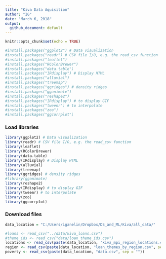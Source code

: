 ---
title: "Kiva Data Aquisition"
author: "IG"
date: "March 6, 2018"
output:
  github_document: default
---

```{r setup, include=FALSE}
knitr::opts_chunk$set(echo = TRUE)
```

```{r}
#install.packages("ggplot2") # Data visualization
#install.packages("readr") # CSV file I/O, e.g. the read_csv function
#install.packages("leaflet")
#install.packages("RColorBrewer")
#install.packages("data.table")
#install.packages("IRdisplay") # Display HTML
#install.packages("alluvial")
#install.packages("treemap")
#install.packages("ggridges") # density ridges
#install.packages("gganimate")
#install.packages("reshape2")
#install.packages("IRdisplay") # to display GIF
#install.packages("tweenr") # to interpolate
#install.packages("zoo")
#install.packages("ggcorrplot")
```

### Load libraries
```{r}
library(ggplot2) # Data visualization
library(readr) # CSV file I/O, e.g. the read_csv function
library(leaflet)
library(RColorBrewer)
library(data.table)
library(IRdisplay) # Display HTML
library(alluvial)
library(treemap)
library(ggridges) # density ridges
#library(gganimate)
library(reshape2)
library(IRdisplay) # to display GIF
library(tweenr) # to interpolate
library(zoo)
library(ggcorrplot)
```

### Download files
```{r}
data_location = "C:/Users/iganelin/Dropbox/DS_and_ML/Kiva/all_data/"

#loans <- read_csv("../data/kiva_loans.csv")
#theme_ids <- read_csv("data/loan_theme_ids.csv")
locations <- read_csv(paste(data_location, "kiva_mpi_region_locations.csv", sep = ""))
region <- read_csv(paste(data_location, "loan_themes_by_region.csv", sep = ""))
poverty <- read_csv(paste(data_location, "data.csv", sep = ""))
```

